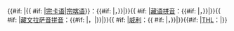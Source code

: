 {{#if: {{{d|}}} |{{ #if: {{{宗喀语|}}} |[[宗卡语]]|[[宗喀语]]}}：{{Bo-textonly|{{{d}}}|lang=dz}}{{#if: {{{p|}}}{{{w|}}}{{{t|}}}{{{k|}}}|，}}|}}{{ #if: {{{p|}}} |[[藏语拼音]]：{{Unicode|{{{p}}}|}}{{#if: {{{w|}}}{{{t|}}}{{{k|}}}|，}}|}}{{ #if: {{{k|}}} |[[《藏文拼音教材（拉萨音）》拼音方案|藏文拉萨音拼音]]：{{Bo/kivzharvjoov|{{{k}}}}}{{#if: {{{w|}}}{{{t|}}}|，|}}|}}{{ #if: {{{w|}}} |[[藏文拉丁字母转写系统|威利]]：''{{Unicode|{{{w}}}}}''{{ #if: {{{t|}}} |，}}|}}{{#if: {{{t|}}}|[[THL藏文轉寫|THL]]：{{Unicode|{{{t}}}}}|}}<noinclude>
{{documentation}}
</noinclude>